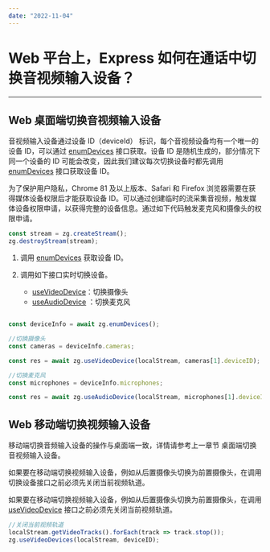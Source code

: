 ```yaml
---
date: "2022-11-04"
---
```

# Web 平台上，Express 如何在通话中切换音视频输入设备？

- - -

## Web 桌面端切换音视频输入设备

音视频输入设备通过设备 ID（deviceId） 标识，每个音视频设备均有一个唯一的设备 ID，可以通过 [enumDevices](https://doc-zh.zego.im/article/api?doc=Express_Audio_SDK_API~javascript_web~class~ZegoExpressEngine&jumpType=route#enum-devices) 接口获取。设备 ID 是随机生成的，部分情况下同一个设备的 ID 可能会改变，因此我们建议每次切换设备时都先调用 [enumDevices](https://doc-zh.zego.im/article/api?doc=Express_Audio_SDK_API~javascript_web~class~ZegoExpressEngine&jumpType=route#enum-devices) 接口获取设备 ID。

为了保护用户隐私，Chrome 81 及以上版本、Safari 和 Firefox 浏览器需要在获得媒体设备权限后才能获取设备 ID。可以通过创建临时的流采集音视频，触发媒体设备权限申请，以获得完整的设备信息。通过如下代码触发麦克风和摄像头的权限申请。
 ```javascript
 const stream = zg.createStream();
 zg.destroyStream(stream);
 ```

1. 调用 [enumDevices](https://doc-zh.zego.im/article/api?doc=Express_Audio_SDK_API~javascript_web~class~ZegoExpressEngine&jumpType=route#enum-devices) 获取设备 ID。

2. 调用如下接口实时切换设备。
    - [useVideoDevice](https://doc-zh.zego.im/article/api?doc=Express_Audio_SDK_API~javascript_web~class~ZegoExpressEngine&jumpType=route#use-video-device)：切换摄像头
    - [useAudioDevice](https://doc-zh.zego.im/article/api?doc=Express_Audio_SDK_API~javascript_web~class~ZegoExpressEngine&jumpType=route#use-audio-device) ：切换麦克风


```javascript

const deviceInfo = await zg.enumDevices();

//切换摄像头
const cameras = deviceInfo.cameras;

const res = await zg.useVideoDevice(localStream, cameras[1].deviceID);

//切换麦克风
const microphones = deviceInfo.microphones;

const res = await zg.useAudioDevice(localStream, microphones[1].deviceID);
```

## Web 移动端切换视频输入设备

<Note title="说明">



移动端切换音频输入设备的操作与桌面端一致，详情请参考上一章节 桌面端切换音视频输入设备。

</Note>





如果要在移动端切换视频输入设备，例如从后置摄像头切换为前置摄像头，在调用切换设备接口之前必须先关闭当前视频轨道。

<Warning title="注意">


如果要在移动端切换视频输入设备，例如从后置摄像头切换为前置摄像头，在调用 [useVideoDevice](https://doc-zh.zego.im/article/api?doc=Express_Audio_SDK_API~javascript_web~class~ZegoExpressEngine&jumpType=route#use-video-device) 接口之前必须先关闭当前视频轨道。

</Warning>





``` JavaScript
//关闭当前视频轨道
localStream.getVideoTracks().forEach(track => track.stop());
zg.useVideoDevices(localStream, deviceID);
```
